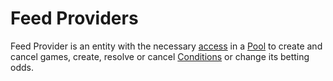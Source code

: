 # Feed Providers

Feed Provider is an entity with the necessary [access](/contracts/access) in a [Pool](/concepts/protocol/pools) to create
and cancel games, create, resolve or cancel [Conditions](/concepts/protocol/conditions) or
change its betting odds.
